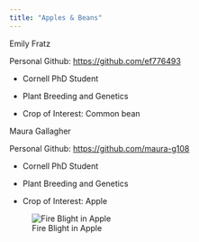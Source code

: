 ```yaml
---
title: "Apples & Beans"
---
```


Emily Fratz

Personal Github: <https://github.com/ef776493>

-   Cornell PhD Student

-   Plant Breeding and Genetics

-   Crop of Interest: Common bean

Maura Gallagher

Personal Github: <https://github.com/maura-g108>

-   Cornell PhD Student

-   Plant Breeding and Genetics

-   Crop of Interest: Apple

![Fire Blight in Apple](https://external-content.duckduckgo.com/iu/?u=https%3A%2F%2Ftse3.mm.bing.net%2Fth%2Fid%2FOIP.aHUYDO5BmdmzQ5WWoGsanAHaE8%3Fpid%3DApi&f=1&ipt=4b6a64ce27d33c2e0bc32d017470406035507f35c1513b615a075156bf870008&ipo=images)
